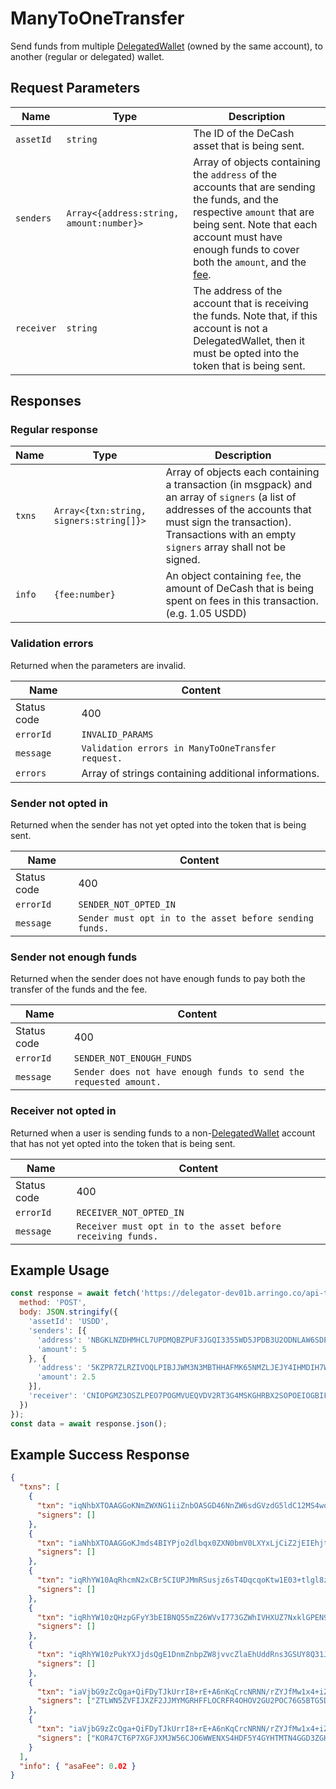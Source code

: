 # ManyToOneTransfer

Send funds from multiple [DelegatedWallet](#TODO) (owned by the same account), to another (regular or delegated) wallet.

## Request Parameters

|     Name    |                    Type                   | Description |
| ----------- | ----------------------------------------- | ----------- | 
| `assetId`   | `string`                                  | The ID of the DeCash asset that is being sent. |
| `senders`   | `Array<{address:string, amount:number}>`  | Array of objects containing the `address` of the accounts that are sending the funds, and the respective `amount` that are being sent. Note that each account must have enough funds to cover both the `amount`, and the [fee](#TODO). |
| `receiver`  | `string`                                  | The address of the account that is receiving the funds. Note that, if this account is not a DelegatedWallet, then it must be opted into the token that is being sent. | 

## Responses

### Regular response

|     Name    |                   Type                  | Description |
| ----------- | --------------------------------------- | ----------- | 
| `txns`      | `Array<{txn:string, signers:string[]}>` | Array of objects each containing a transaction (in msgpack) and an array of `signers` (a list of addresses of the accounts that must sign the transaction). Transactions with an empty `signers` array shall not be signed. |
| `info`      | `{fee:number}`                          | An object containing `fee`, the amount of DeCash that is being spent on fees in this transaction. (e.g. 1.05 USDD) | 

### Validation errors

Returned when the parameters are invalid.

|     Name    |                              Content                              |
| ----------- | ----------------------------------------------------------------- |
| Status code | 400                                                               |
| `errorId`   | `INVALID_PARAMS`                                                  |
| `message`   | `Validation errors in ManyToOneTransfer request.`                 | 
| `errors`    | Array of strings containing additional informations.              |

### Sender not opted in 

Returned when the sender has not yet opted into the token that is being sent.

|     Name    |                              Content                              |
| ----------- | ----------------------------------------------------------------- |
| Status code | 400                                                               |
| `errorId`   | `SENDER_NOT_OPTED_IN`                                             |
| `message`   | `Sender must opt in to the asset before sending funds.`           | 

### Sender not enough funds

Returned when the sender does not have enough funds to pay both the transfer of the funds and the fee.

|     Name    |                              Content                              |
| ----------- | ----------------------------------------------------------------- |
| Status code | 400                                                               |
| `errorId`   | `SENDER_NOT_ENOUGH_FUNDS`                                         |
| `message`   | `Sender does not have enough funds to send the requested amount.` |

### Receiver not opted in

Returned when a user is sending funds to a non-[DelegatedWallet](/docs/concepts/delegated-wallets) account that has not yet opted into the token that is being sent.

|     Name    |                              Content                              |
| ----------- | ----------------------------------------------------------------- |
| Status code | 400                                                               |
| `errorId`   | `RECEIVER_NOT_OPTED_IN`                                           |
| `message`   | `Receiver must opt in to the asset before receiving funds.`       |

## Example Usage

<Tabs>
<TabItem value="js" label="JavaScript">

```js
const response = await fetch('https://delegator-dev01b.arringo.co/api-test/ManyToOneTransfer', {
  method: 'POST',
  body: JSON.stringify({
    'assetId': 'USDD',
    'senders': [{
      'address': 'NBGKLNZDHMHCL7UPDMQBZPUF3JGQI3355WD5JPDB3U2ODNLAW6SDPO67JE',
      'amount': 5
    }, {
      'address': '5KZPR7ZLRZIVOQLPIBJJWM3N3MBTHHAFMK65NMZLJEJY4IHMDIH7WFFIOE',
      'amount': 2.5
    }],
    'receiver': 'CNIOPGMZ3OSZLPEO7POGMVUEQVDV2RT3G4MSKGHRBX2SOPOEIOGBIFIMVQ'
  })
});
const data = await response.json();
```

</TabItem>
</Tabs>

## Example Success Response

```json
{
  "txns": [
    {
      "txn": "iqNhbXTOAAGGoKNmZWXNG1iiZnbOASGD46NnZW6sdGVzdG5ldC12MS4womdoxCBIY7UYpLPITsgQ8i1PEIHLD3HwWaesIN7GL39w5Qk6IqNncnDEIAI+pMgc52yXFnTJYkQeo4naJuyfh7HvRYCHvHRhIc+domx2zgEhh8ujcmN2xCDM12b3NSoTfJdJSzDDROUq3CiWPHHdXRqae4X/G6GZuqNzbmTEIGvkIhQ8kyZFK6yPPqxPgOpyqgq3DUTTf62WCXzMNcePpHR5cGWjcGF5",
      "signers": []
    },
    {
      "txn": "iaNhbXTOAAGGoKJmds4BIYPjo2dlbqx0ZXN0bmV0LXYxLjCiZ2jEIEhjtRiks8hOyBDyLU8QgcsPcfBZp6wg3sYvf3DlCToio2dycMQgAj6kyBznbJcWdMliRB6jidom7J+Hse9FgIe8dGEhz52ibHbOASGHy6NyY3bEIFOjz4p+f+5ipuxNu+El3rWI28uHGXuOGwebJt4Yw95Mo3NuZMQga+QiFDyTJkUrrI8+rE+A6nKqCrcNRNN/rZYJfMw1x4+kdHlwZaNwYXk=",
      "signers": []
    },
    {
      "txn": "iqRhYW10AqRhcmN2xCBr5CIUPJMmRSusjz6sT4DqcqoKtw1E03+tlgl8zDXHj6Jmds4BIYPjo2dlbqx0ZXN0bmV0LXYxLjCiZ2jEIEhjtRiks8hOyBDyLU8QgcsPcfBZp6wg3sYvf3DlCToio2dycMQgAj6kyBznbJcWdMliRB6jidom7J+Hse9FgIe8dGEhz52ibHbOASGHy6NzbmTEIGhMpbcjOw4l/o8bIBy+hdpNBG997YfUvGHdNOG1YLekpHR5cGWlYXhmZXKkeGFpZM4DGUVQ",
      "signers": []
    },
    {
      "txn": "iqRhYW10zQHzpGFyY3bEIBNQ55mZ26WVvI773GZWhIVHXUZ7NxklGPEN9Sc9xEOMomZ2zgEhg+OjZ2VurHRlc3RuZXQtdjEuMKJnaMQgSGO1GKSzyE7IEPItTxCByw9x8FmnrCDexi9/cOUJOiKjZ3JwxCACPqTIHOdslxZ0yWJEHqOJ2ibsn4ex70WAh7x0YSHPnaJsds4BIYfLo3NuZMQgaEyltyM7DiX+jxsgHL6F2k0Eb33th9S8Yd004bVgt6SkdHlwZaVheGZlcqR4YWlkzgMZRVA=",
      "signers": []
    },
    {
      "txn": "iqRhYW10zPukYXJjdsQgE1DnmZnbpZW8jvvcZlaEhUddRns3GSUY8Q31Jz3EQ4yiZnbOASGD46NnZW6sdGVzdG5ldC12MS4womdoxCBIY7UYpLPITsgQ8i1PEIHLD3HwWaesIN7GL39w5Qk6IqNncnDEIAI+pMgc52yXFnTJYkQeo4naJuyfh7HvRYCHvHRhIc+domx2zgEhh8ujc25kxCDqsvj/K45RV0FvQFKbM23bAzOcBWK91rMrSROOIOwaD6R0eXBlpWF4ZmVypHhhaWTOAxlFUA==",
      "signers": []
    },
    {
      "txn": "iaVjbG9zZcQga+QiFDyTJkUrrI8+rE+A6nKqCrcNRNN/rZYJfMw1x4+iZnbOASGD46NnZW6sdGVzdG5ldC12MS4womdoxCBIY7UYpLPITsgQ8i1PEIHLD3HwWaesIN7GL39w5Qk6IqNncnDEIAI+pMgc52yXFnTJYkQeo4naJuyfh7HvRYCHvHRhIc+domx2zgEhh8ujcmN2xCBr5CIUPJMmRSusjz6sT4DqcqoKtw1E03+tlgl8zDXHj6NzbmTEIMzXZvc1KhN8l0lLMMNE5SrcKJY8cd1dGpp7hf8boZm6pHR5cGWjcGF5",
      "signers": ["ZTLWN5ZVFIJXZF2JJMYMGRHFFLOCRFR4OHOV2GU2POC76G5BTG5DOBVU3E"]
    },
    {
      "txn": "iaVjbG9zZcQga+QiFDyTJkUrrI8+rE+A6nKqCrcNRNN/rZYJfMw1x4+iZnbOASGD46NnZW6sdGVzdG5ldC12MS4womdoxCBIY7UYpLPITsgQ8i1PEIHLD3HwWaesIN7GL39w5Qk6IqNncnDEIAI+pMgc52yXFnTJYkQeo4naJuyfh7HvRYCHvHRhIc+domx2zgEhh8ujcmN2xCBr5CIUPJMmRSusjz6sT4DqcqoKtw1E03+tlgl8zDXHj6NzbmTEIFOjz4p+f+5ipuxNu+El3rWI28uHGXuOGwebJt4Yw95MpHR5cGWjcGF5",
      "signers": ["KOR47CT6P7XGFJXMJW56CJO6WWENXS4HDF5Y4GYHTMTN4GGD3ZGHVEX4BY"]
    }
  ],
  "info": { "asaFee": 0.02 }
}
```
